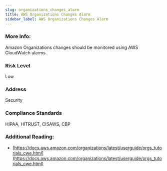 ```yaml
---
slug: organizations_changes_alarm
title: AWS Organizations Changes Alarm
sidebar_label: AWS Organizations Changes Alarm
---
```


### More Info:

Amazon Organizations changes should be monitored using AWS CloudWatch alarms.

### Risk Level

Low

### Address

Security

### Compliance Standards

HIPAA, HITRUST, CISAWS, CBP


### Additional Reading:

- [https://docs.aws.amazon.com/organizations/latest/userguide/orgs_tutorials_cwe.html](https://docs.aws.amazon.com/organizations/latest/userguide/orgs_tutorials_cwe.html) 

